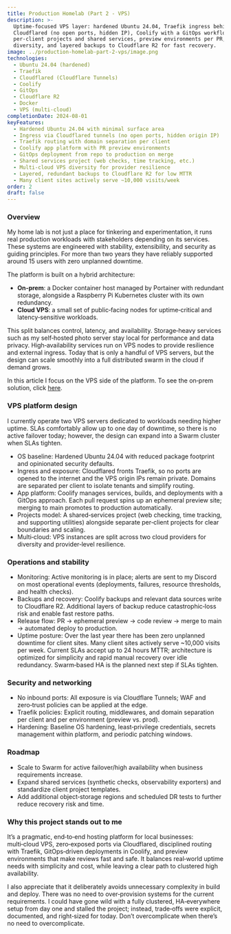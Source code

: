 ```yaml
---
title: Production Homelab (Part 2 - VPS)
description: >-
  Uptime-focused VPS layer: hardened Ubuntu 24.04, Traefik ingress behind
  Cloudflared (no open ports, hidden IP), Coolify with a GitOps workflow,
  per‑client projects and shared services, preview environments per PR, multi‑cloud
  diversity, and layered backups to Cloudflare R2 for fast recovery.
image: ../production-homelab-part-2-vps/image.png
technologies:
  - Ubuntu 24.04 (hardened)
  - Traefik
  - Cloudflared (Cloudflare Tunnels)
  - Coolify
  - GitOps
  - Cloudflare R2
  - Docker
  - VPS (multi‑cloud)
completionDate: 2024-08-01
keyFeatures:
  - Hardened Ubuntu 24.04 with minimal surface area
  - Ingress via Cloudflared tunnels (no open ports, hidden origin IP)
  - Traefik routing with domain separation per client
  - Coolify app platform with PR preview environments
  - GitOps deployment from repo to production on merge
  - Shared services project (web checks, time tracking, etc.)
  - Multi‑cloud VPS diversity for provider resilience
  - Layered, redundant backups to Cloudflare R2 for low MTTR
  - Many client sites actively serve ~10,000 visits/week
order: 2
draft: false
---
```


### Overview

My home lab is not just a place for tinkering and experimentation, it runs real production workloads with stakeholders depending on its services. These systems are engineered with stability, extensibility, and security as guiding principles. For more than two years they have reliably supported around 15 users with zero unplanned downtime.

The platform is built on a hybrid architecture:

- **On‑prem**: a Docker container host managed by Portainer with redundant storage, alongside a Raspberry Pi Kubernetes cluster with its own redundancy.
- **Cloud VPS**: a small set of public‑facing nodes for uptime‑critical and latency‑sensitive workloads.

This split balances control, latency, and availability. Storage‑heavy services such as my self‑hosted photo server stay local for performance and data privacy. High‑availability services run on VPS nodes to provide resilience and external ingress. Today that is only a handful of VPS servers, but the design can scale smoothly into a full distributed swarm in the cloud if demand grows.

In this article I focus on the VPS side of the platform. To see the on‑prem solution, click [here](/projects/home-lab-production-workflow).

### VPS platform design

I currently operate two VPS servers dedicated to workloads needing higher uptime. SLAs comfortably allow up to one day of downtime, so there is no active failover today; however, the design can expand into a Swarm cluster when SLAs tighten.

- OS baseline: Hardened Ubuntu 24.04 with reduced package footprint and opinionated security defaults.
- Ingress and exposure: Cloudflared fronts Traefik, so no ports are opened to the internet and the VPS origin IPs remain private. Domains are separated per client to isolate tenants and simplify routing.
- App platform: Coolify manages services, builds, and deployments with a GitOps approach. Each pull request spins up an ephemeral preview site; merging to main promotes to production automatically.
- Projects model: A shared‑services project (web checking, time tracking, and supporting utilities) alongside separate per‑client projects for clear boundaries and scaling.
- Multi‑cloud: VPS instances are split across two cloud providers for diversity and provider‑level resilience.

### Operations and stability

- Monitoring: Active monitoring is in place; alerts are sent to my Discord on most operational events (deployments, failures, resource thresholds, and health checks).
- Backups and recovery: Coolify backups and relevant data sources write to Cloudflare R2. Additional layers of backup reduce catastrophic‑loss risk and enable fast restore paths.
- Release flow: PR → ephemeral preview → code review → merge to main → automated deploy to production.
- Uptime posture: Over the last year there has been zero unplanned downtime for client sites. Many client sites actively serve ~10,000 visits per week. Current SLAs accept up to 24 hours MTTR; architecture is optimized for simplicity and rapid manual recovery over idle redundancy. Swarm‑based HA is the planned next step if SLAs tighten.

### Security and networking

- No inbound ports: All exposure is via Cloudflare Tunnels; WAF and zero‑trust policies can be applied at the edge.
- Traefik policies: Explicit routing, middlewares, and domain separation per client and per environment (preview vs. prod).
- Hardening: Baseline OS hardening, least‑privilege credentials, secrets management within platform, and periodic patching windows.

### Roadmap

- Scale to Swarm for active failover/high availability when business requirements increase.
- Expand shared services (synthetic checks, observability exporters) and standardize client project templates.
- Add additional object‑storage regions and scheduled DR tests to further reduce recovery risk and time.

### Why this project stands out to me

It’s a pragmatic, end‑to‑end hosting platform for local businesses: multi‑cloud VPS, zero‑exposed ports via Cloudflared, disciplined routing with Traefik, GitOps‑driven deployments in Coolify, and preview environments that make reviews fast and safe. It balances real‑world uptime needs with simplicity and cost, while leaving a clear path to clustered high availability.

I also appreciate that it deliberately avoids unnecessary complexity in build and deploy. There was no need to over‑provision systems for the current requirements. I could have gone wild with a fully clustered, HA‑everywhere setup from day one and stalled the project; instead, trade‑offs were explicit, documented, and right‑sized for today. Don’t overcomplicate when there’s no need to overcomplicate.
